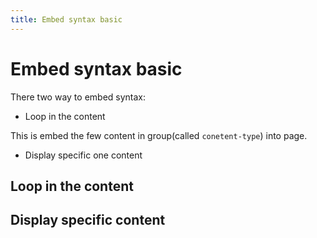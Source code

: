 ```yaml
---
title: Embed syntax basic
---
```


# Embed syntax basic

There two way to embed syntax:  
- Loop in the content

This is embed the few content in group(called `conetent-type`) into page.

- Display specific one content

## Loop in the content

## Display specific content

